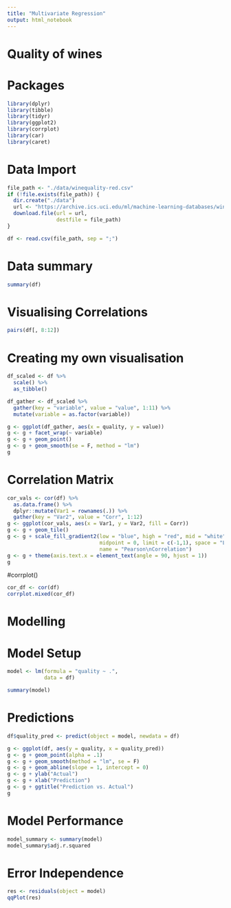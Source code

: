 ```yaml
---
title: "Multivariate Regression"
output: html_notebook
---
```


# Quality of wines

# Packages
```r
library(dplyr)
library(tibble)
library(tidyr)
library(ggplot2)
library(corrplot)
library(car)
library(caret)
```

# Data Import

```r
file_path <- "./data/winequality-red.csv"
if (!file.exists(file_path)) {
  dir.create("./data")
  url <- "https://archive.ics.uci.edu/ml/machine-learning-databases/wine-quality/winequality-red.csv"
  download.file(url = url,
                destfile = file_path)
}

df <- read.csv(file_path, sep = ";")
```

# Data summary
```r
summary(df)
```
# Visualising Correlations
```r
pairs(df[, 8:12])
```
# Creating my own visualisation
```r
df_scaled <- df %>%
  scale() %>%
  as_tibble()

df_gather <- df_scaled %>%
  gather(key = "variable", value = "value", 1:11) %>%
  mutate(variable = as.factor(variable))

g <- ggplot(df_gather, aes(x = quality, y = value))
g <- g + facet_wrap(~ variable)
g <- g + geom_point()
g <- g + geom_smooth(se = F, method = "lm")
g
```
# Correlation Matrix
```r
cor_vals <- cor(df) %>%
  as.data.frame() %>%
  dplyr::mutate(Var1 = rownames(.)) %>%
  gather(key = "Var2", value = "Corr", 1:12)
g <- ggplot(cor_vals, aes(x = Var1, y = Var2, fill = Corr))
g <- g + geom_tile()
g <- g + scale_fill_gradient2(low = "blue", high = "red", mid = "white",
                              midpoint = 0, limit = c(-1,1), space = "Lab",
                              name = "Pearson\nCorrelation")
g <- g + theme(axis.text.x = element_text(angle = 90, hjust = 1))
g
```
#corrplot()
```r
cor_df <- cor(df)
corrplot.mixed(cor_df)
```
# Modelling

# Model Setup
```r
model <- lm(formula = "quality ~ .",
            data = df)
```

```r
summary(model)
```
# Predictions

```r
df$quality_pred <- predict(object = model, newdata = df)
```

```r
g <- ggplot(df, aes(y = quality, x = quality_pred))
g <- g + geom_point(alpha = .1)
g <- g + geom_smooth(method = "lm", se = F)
g <- g + geom_abline(slope = 1, intercept = 0)
g <- g + ylab("Actual")
g <- g + xlab("Prediction")
g <- g + ggtitle("Prediction vs. Actual")
g
```
# Model Performance

```r
model_summary <- summary(model)
model_summary$adj.r.squared
```
# Error Independence
```r
res <- residuals(object = model)
qqPlot(res)
```

